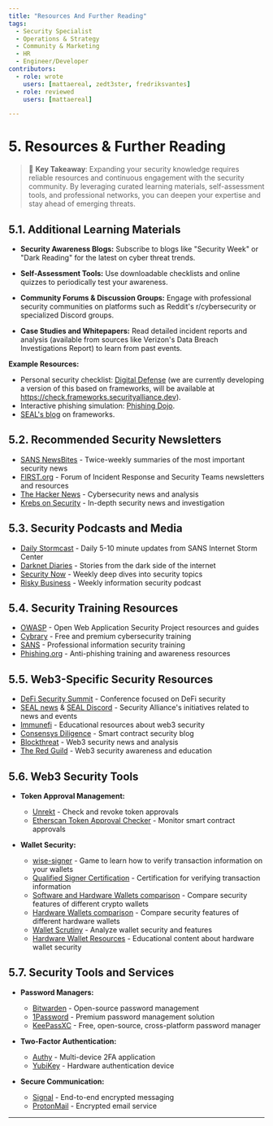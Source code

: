 ```yaml
---
title: "Resources And Further Reading"
tags:
  - Security Specialist
  - Operations & Strategy
  - Community & Marketing
  - HR
  - Engineer/Developer
contributors:
  - role: wrote
    users: [mattaereal, zedt3ster, fredriksvantes]
  - role: reviewed
    users: [mattaereal]

---
```



<TagProvider>
<TagFilter />

<TagList tags={frontmatter.tags} />
<AttributionList contributors={frontmatter.contributors} />

# 5. Resources & Further Reading

> 🔑 **Key Takeaway**: Expanding your security knowledge requires reliable resources and continuous engagement with the security community. By leveraging curated learning materials, self-assessment tools, and professional networks, you can deepen your expertise and stay ahead of emerging threats.

## 5.1. Additional Learning Materials

- **Security Awareness Blogs:**
Subscribe to blogs like "Security Week" or "Dark Reading" for the latest on cyber threat trends.

- **Self-Assessment Tools:**
Use downloadable checklists and online quizzes to periodically test your awareness.

- **Community Forums & Discussion Groups:**
Engage with professional security communities on platforms such as Reddit's r/cybersecurity or specialized Discord groups.

- **Case Studies and Whitepapers:**
Read detailed incident reports and analysis (available from sources like Verizon's Data Breach Investigations Report) to learn from past events.

**Example Resources:**

- Personal security checklist: [Digital Defense](https://digital-defense.io) (we are currently developing a version of this based on frameworks, will be available at https://check.frameworks.securityalliance.dev).
- Interactive phishing simulation: [Phishing Dojo](https://phishing.therektgames.com).
- [SEAL's blog](https://securityalliance.org/news) on frameworks.

## 5.2. Recommended Security Newsletters

- [SANS NewsBites](https://www.sans.org/newsletters/newsbites/) - Twice-weekly summaries of the most important security news
- [FIRST.org](https://www.first.org/) - Forum of Incident Response and Security Teams newsletters and resources
- [The Hacker News](https://thehackernews.com/) - Cybersecurity news and analysis
- [Krebs on Security](https://krebsonsecurity.com/) - In-depth security news and investigation

## 5.3. Security Podcasts and Media

- [Daily Stormcast](https://isc.sans.edu/podcast.html) - Daily 5-10 minute updates from SANS Internet Storm Center
- [Darknet Diaries](https://darknetdiaries.com/) - Stories from the dark side of the internet
- [Security Now](https://twit.tv/shows/security-now) - Weekly deep dives into security topics
- [Risky Business](https://risky.biz/) - Weekly information security podcast

## 5.4. Security Training Resources

- [OWASP](https://owasp.org/) - Open Web Application Security Project resources and guides
- [Cybrary](https://www.cybrary.it/) - Free and premium cybersecurity training
- [SANS](https://www.sans.org/) - Professional information security training
- [Phishing.org](https://www.phishing.org/) - Anti-phishing training and awareness resources

## 5.5. Web3-Specific Security Resources

- [DeFi Security Summit](https://defisecuritysummit.org/) - Conference focused on DeFi security
- [SEAL news](https://securityalliance.org/news) & [SEAL Discord](https://discord.gg/seal) - Security Alliance's initiatives related to news and events
- [Immunefi](https://immunefi.com/learn/) - Educational resources about web3 security
- [Consensys Diligence](https://consensys.io/diligence/blog/) - Smart contract security blog
- [Blockthreat](https://blockthreat.io/) - Web3 security news and analysis
- [The Red Guild](https://blog.theredguild.org/) - Web3 security awareness and education

## 5.6. Web3 Security Tools

- **Token Approval Management:**
  - [Unrekt](https://app.unrekt.net/) - Check and revoke token approvals
  - [Etherscan Token Approval Checker](https://etherscan.io/tokenapprovalchecker) - Monitor smart contract approvals

- **Wallet Security:**
  - [wise-signer](https://wise-signer.cyfrin.io/) - Game to learn how to verify transaction information on your wallets
  - [Qualified Signer Certification](https://updraft.cyfrin.io/certifications/qualified-web3-signer) - Certification for verifying transaction information
  - [Software and Hardware Wallets comparison](https://wallet.page) - Compare security features of different crypto wallets
  - [Hardware Wallets comparison](https://www.hardware-wallets.net/) - Compare security features of different hardware wallets  
  - [Wallet Scrutiny](https://walletscrutiny.com/) - Analyze wallet security and features
  - [Hardware Wallet Resources](https://trezor.io/learn) - Educational content about hardware wallet security

## 5.7. Security Tools and Services

- **Password Managers:**
  - [Bitwarden](https://bitwarden.com/) - Open-source password management
  - [1Password](https://1password.com/) - Premium password management solution
  - [KeePassXC](https://keepassxc.org/) - Free, open-source, cross-platform password manager

- **Two-Factor Authentication:**
  - [Authy](https://authy.com/) - Multi-device 2FA application
  - [YubiKey](https://www.yubico.com/) - Hardware authentication device

- **Secure Communication:**
  - [Signal](https://signal.org/) - End-to-end encrypted messaging
  - [ProtonMail](https://protonmail.com/) - Encrypted email service

---

</TagProvider>
<ContributeFooter />